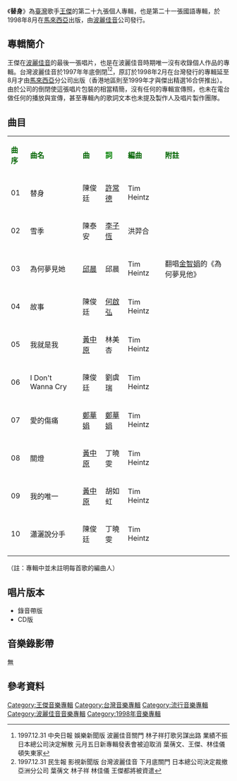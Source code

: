 {{Otheruses|替身|other=同名或類似名的其它條目描述}}
{{Infobox album <!-- See Wikipedia:WikiProject_Albums -->
| name       = 替身
| type       = [[專輯|專輯]]
| artist     = [[王傑_(歌手)|王傑]]
| cover      = Dave_wangCD_29.jpg
<!-- 未知參數 | background = orange -->
| released   = 1998年8月
| recorded   = 1997年
| genre      = [[國語流行音樂|國語流行音樂]]
| label      = [[波麗佳音|波麗佳音]]
| prev_title = [[起點_(專輯)|起點]]
| prev_year  = 1997
| next_title = [[Giving|Giving]]
| next_year  = 2000
}}
《'''替身'''》為[[臺灣|臺灣]]歌手[[王傑_(歌手)|王傑]]的第二十九張個人專輯，也是第二十一張國語專輯，於1998年8月在[[馬來西亞|馬來西亞]]出版，由[[波麗佳音|波麗佳音]]公司發行。

==專輯簡介==
王傑在[[波麗佳音|波麗佳音]]的最後一張唱片，也是在波麗佳音時期唯一沒有收錄個人作品的專輯。台灣波麗佳音於1997年年底倒閉<ref>1997.12.31 中央日報 娛樂新聞版 波麗佳音關門 林子祥打歌另謀出路 業績不振 日本總公司決定解散 元月五日新專輯發表會被迫取消 葉蒨文、王傑、林佳儀頓失東家 </ref><ref>1997.12.31 民生報 影視新聞版 台灣波麗佳音 下月底關門 日本總公司決定裁撤亞洲分公司 葉蒨文 林子祥 林佳儀 王傑都將被資遣</ref>，原訂於1998年2月在台灣發行的專輯延至8月才由[[馬來西亞|馬來西亞]]分公司出版（香港地區則至1999年才與傑出精選16合併推出）。由於公司的倒閉使這張唱片包裝的相當精簡，沒有任何的專輯宣傳照，也未在電台做任何的播放與宣傳，甚至專輯內的歌詞文本也未提及製作人及唱片製作團隊。

==曲目==
{| class="wikitable"
|-
| <font color=darkgreen>'''曲序'''</font> || <font color=darkgreen>'''曲名'''</font> || <font 

color=darkgreen>'''曲'''</font> || <font color=green>'''詞'''</font> || <font color=darkgreen>'''編曲'''</font> || 

<font color=darkgreen>'''附註'''</font> 
|-
| 01 || 替身 ||陳俊廷  ||[[許常德|許常德]] || Tim Heintz || 
|-
| 02 || 雪季 || 陳泰安 || [[李子恆|李子恆]] || 洪羿合 ||
|-
| 03 || 為何夢見她 || [[邱憲榮|邱晨]] || 邱晨 || Tim Heintz  ||翻唱[[金智娟|金智娟]]的《為何夢見他》
|-
| 04 || 故事 || 陳俊廷 || [[何啟弘|何啟弘]] || Tim Heintz || 
|-
| 05 || 我就是我 || [[黃中原|黃中原]] ||林美杏 || Tim Heintz || 
|-
| 06 || I Don't Wanna Cry || 陳俊廷 || 劉虞瑞 || Tim Heintz || 
|-
| 07 ||  愛的傷痛 || [[鄭華娟|鄭華娟]] || [[鄭華娟|鄭華娟]] || Tim Heintz || 
|-
| 08 || 關燈 || [[黃中原|黃中原]] || 丁曉雯  || Tim Heintz || 
|-
| 09 || 我的唯一 || [[黃中原|黃中原]]  || 胡如虹 || Tim Heintz || 
|-
| 10 || 瀟灑說分手 || 陳俊廷 || 丁曉雯  ||Tim Heintz ||  
|-
|}
（註：專輯中並未註明每首歌的編曲人）

== 唱片版本 ==
* 錄音帶版
* CD版
== 音樂錄影帶 ==
無
==參考資料==
{{reflist}}
{{王傑 (歌手)|state = expanded}}

[[Category:王傑音樂專輯|Category:王傑音樂專輯]]
[[Category:台灣音樂專輯|Category:台灣音樂專輯]]
[[Category:流行音樂專輯|Category:流行音樂專輯]]
[[Category:波麗佳音音樂專輯|Category:波麗佳音音樂專輯]]
[[Category:1998年音樂專輯|Category:1998年音樂專輯]]